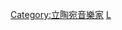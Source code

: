 {{Catnav|頁面分類|人物|各職業人物|音乐家|作曲家}}
{{Commonscat|Composers from Lithuania}}

[[Category:立陶宛音樂家|Category:立陶宛音樂家]]
[[Category:各国作曲家|L]]